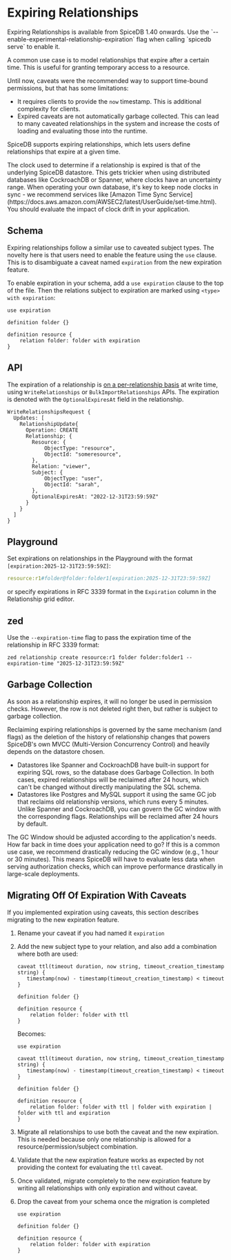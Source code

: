 
# Expiring Relationships

<Callout type="info">
    Expiring Relationships is available from SpiceDB 1.40 onwards.  Use the `--enable-experimental-relationship-expiration` flag when calling `spicedb serve` to enable it.
</Callout>

A common use case is to model relationships that expire after a certain time.
This is useful for granting temporary access to a resource.

Until now, caveats were the recommended way to support time-bound permissions, but that has some limitations:

- It requires clients to provide the `now` timestamp.
This is additional complexity for clients.
- Expired caveats are not automatically garbage collected.
This can lead to many caveated relationships in the system and increase the costs of loading and evaluating those into the runtime.

SpiceDB supports expiring relationships, which lets users define relationships that expire at a given time.

<Callout type="info">
    The clock used to determine if a relationship is expired is that of the underlying SpiceDB datastore.
    This gets trickier when using distributed databases like CockroachDB or Spanner, where clocks have an uncertainty range.
    When operating your own database, it's key to keep node clocks in sync - we recommend services like [Amazon Time Sync Service](https://docs.aws.amazon.com/AWSEC2/latest/UserGuide/set-time.html).
    You should evaluate the impact of clock drift in your application.
</Callout>

## Schema

Expiring relationships follow a similar use to caveated subject types.
The novelty here is that users need to enable the feature using the `use` clause.
This is to disambiguate a caveat named `expiration` from the new expiration feature.

To enable expiration in your schema, add a `use expiration` clause to the top of the file.
Then the relations subject to expiration are marked using `<type> with expiration`:

```zed
use expiration

definition folder {}

definition resource {
    relation folder: folder with expiration
}
```

## API

The expiration of a relationship is [on a per-relationship basis](https://buf.build/authzed/api/docs/63b8911ef2871c56e5048d1f40a8473f98457ca9:authzed.api.v1#authzed.api.v1.Relationship)
at write time, using `WriteRelationships` or `BulkImportRelationships` APIs.
The expiration is denoted with the `OptionalExpiresAt` field in the relationship.

```textproto
WriteRelationshipsRequest {
  Updates: [
    RelationshipUpdate{
      Operation: CREATE
      Relationship: {
        Resource: {
            ObjectType: "resource",
            ObjectId: "someresource",
        },
        Relation: "viewer",
        Subject: {
            ObjectType: "user",
            ObjectId: "sarah",
        },
        OptionalExpiresAt: "2022-12-31T23:59:59Z"
      }
    }
  ]
}
```

## Playground

Set expirations on relationships in the Playground with the format `[expiration:2025-12-31T23:59:59Z]`:

```yaml
resource:r1#folder@folder:folder1[expiration:2025-12-31T23:59:59Z]
```

or specify expirations in RFC 3339 format in the `Expiration` column in the Relationship grid editor.
<br/><InlinePlayground reference="naky4PZ86uTc"/>

## zed

Use the `--expiration-time` flag to pass the expiration time of the relationship in RFC 3339 format:

```shell zed
zed relationship create resource:r1 folder folder:folder1 --expiration-time "2025-12-31T23:59:59Z"
```

## Garbage Collection

As soon as a relationship expires, it will no longer be used in permission checks.
However, the row is not deleted right then, but rather is subject to garbage collection.

Reclaiming expiring relationships is governed by the same mechanism (and flags) as the deletion of the history of
relationship changes that powers SpiceDB's own MVCC (Multi-Version Concurrency Control) and heavily depends on
the datastore chosen.

- Datastores like Spanner and CockroachDB have built-in support for expiring SQL rows, so the database does Garbage Collection.
In both cases, expired relationships will be reclaimed after 24 hours, which can't be changed without directly manipulating the SQL schema.
- Datastores like Postgres and MySQL support it using the same GC job that reclaims old relationship versions, which runs every 5 minutes.
Unlike Spanner and CockroachDB, you can govern the GC window with the corresponding flags.
Relationships will be reclaimed after 24 hours by default.

<Callout type="info">
    The GC Window should be adjusted according to the application's needs. How far back in time does your application need to go?
    If this is a common use case, we recommend drastically reducing the GC window (e.g., 1 hour or 30 minutes).
    This means SpiceDB will have to evaluate less data when serving authorization checks, which can improve performance
    drastically in large-scale deployments.
</Callout>

## Migrating Off Of Expiration With Caveats

If you implemented expiration using caveats, this section describes migrating to the new expiration feature.

1. Rename your caveat if you had named it `expiration`
2. Add the new subject type to your relation, and also add a combination where both are used:

    ```zed
    caveat ttl(timeout duration, now string, timeout_creation_timestamp string) {
       timestamp(now) - timestamp(timeout_creation_timestamp) < timeout
    }

    definition folder {}

    definition resource {
        relation folder: folder with ttl
    }
    ```

    Becomes:

    ```zed
    use expiration

    caveat ttl(timeout duration, now string, timeout_creation_timestamp string) {
       timestamp(now) - timestamp(timeout_creation_timestamp) < timeout
    }

    definition folder {}

    definition resource {
        relation folder: folder with ttl | folder with expiration | folder with ttl and expiration
    }
    ```

3. Migrate all relationships to use both the caveat and the new expiration.
This is needed because only one relationship is allowed for a resource/permission/subject combination.
4. Validate that the new expiration feature works as expected by not providing the context for evaluating the `ttl` caveat.
5. Once validated, migrate completely to the new expiration feature by writing all relationships with only expiration
and without caveat.
6. Drop the caveat from your schema once the migration is completed

    ```zed
    use expiration

    definition folder {}

    definition resource {
        relation folder: folder with expiration
    }
    ```

